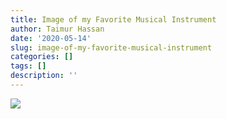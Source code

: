 ```yaml
---
title: Image of my Favorite Musical Instrument
author: Taimur Hassan
date: '2020-05-14'
slug: image-of-my-favorite-musical-instrument
categories: []
tags: []
description: ''
---
```

![](sherlock_4.jpg)